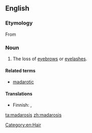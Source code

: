 ==English==

===Etymology===
From {{etyl|grc|en}} {{term|μαδάρωσις||baldness, especially of the eyelids|tr=madarōsis|lang=grc|sc=polytonic}}

===Noun===
{{en-noun|-}}

# {{context|medicine}} The loss of [[eyebrow]]s or [[eyelash]]es.

====Related terms====
* [[madarotic]]

====Translations====
{{trans-top|loss of eyebrows or eyelashes}}
* Finnish: {{t-|fi|kulmakarvakato}}, {{t-|fi|silmäripsikato}}
{{trans-mid}}
{{trans-bottom}}

[[Category:en:Hair]]

[[ta:madarosis]]
[[zh:madarosis]]